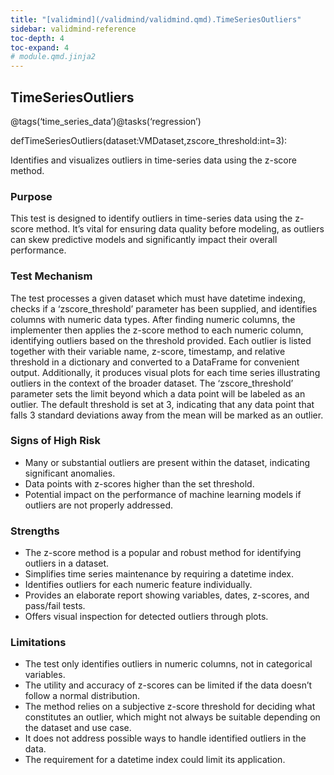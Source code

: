 ```yaml
---
title: "[validmind](/validmind/validmind.qmd).TimeSeriesOutliers"
sidebar: validmind-reference
toc-depth: 4
toc-expand: 4
# module.qmd.jinja2
---
```


<!-- function.qmd.jinja2 -->

## TimeSeriesOutliers{.suffix}

<!-- signatures.jinja2 -->

::: {.signature}

<span class="decorators"><span class="decorator">@<span class="n">tags(<span class="s">'time_series_data'</span>)</span></span><span class="decorator">@<span class="n">tasks(<span class="s">'regression'</span>)</span></span></span>

<span class="kw">def</span><span class="name">TimeSeriesOutliers</span>(<span class="params"><span class="n">dataset</span><span class="p">:</span><span class="n">VMDataset</span><span class="muted">,</span></span><span class="params"><span class="n">zscore_threshold</span><span class="p">:</span><span class="nb">int</span><span class="o">=</span><span class="kc">3</span></span>):

:::

<!-- docstring.jinja2 -->

Identifies and visualizes outliers in time-series data using the z-score method.

### Purpose

This test is designed to identify outliers in time-series data using the z-score method. It's vital for ensuring data quality before modeling, as outliers can skew predictive models and significantly impact their overall performance.

### Test Mechanism

The test processes a given dataset which must have datetime indexing, checks if a 'zscore_threshold' parameter has been supplied, and identifies columns with numeric data types. After finding numeric columns, the implementer then applies the z-score method to each numeric column, identifying outliers based on the threshold provided. Each outlier is listed together with their variable name, z-score, timestamp, and relative threshold in a dictionary and converted to a DataFrame for convenient output. Additionally, it produces visual plots for each time series illustrating outliers in the context of the broader dataset. The 'zscore_threshold' parameter sets the limit beyond which a data point will be labeled as an outlier. The default threshold is set at 3, indicating that any data point that falls 3 standard deviations away from the mean will be marked as an outlier.

### Signs of High Risk

- Many or substantial outliers are present within the dataset, indicating significant anomalies.
- Data points with z-scores higher than the set threshold.
- Potential impact on the performance of machine learning models if outliers are not properly addressed.

### Strengths

- The z-score method is a popular and robust method for identifying outliers in a dataset.
- Simplifies time series maintenance by requiring a datetime index.
- Identifies outliers for each numeric feature individually.
- Provides an elaborate report showing variables, dates, z-scores, and pass/fail tests.
- Offers visual inspection for detected outliers through plots.

### Limitations

- The test only identifies outliers in numeric columns, not in categorical variables.
- The utility and accuracy of z-scores can be limited if the data doesn't follow a normal distribution.
- The method relies on a subjective z-score threshold for deciding what constitutes an outlier, which might not always be suitable depending on the dataset and use case.
- It does not address possible ways to handle identified outliers in the data.
- The requirement for a datetime index could limit its application.
